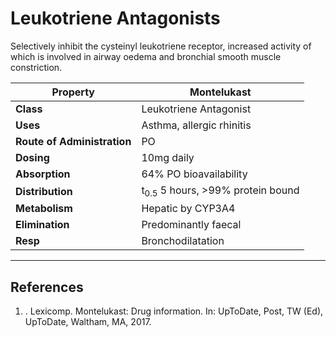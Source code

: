 # Leukotriene Antagonists


Selectively inhibit the cysteinyl leukotriene receptor, increased activity of which is involved in airway oedema and bronchial smooth muscle constriction.

|Property|Montelukast|
|--|--|
|**Class**|Leukotriene Antagonist|
|**Uses**| Asthma, allergic rhinitis|
|**Route of Administration**|PO|
|**Dosing**|10mg daily|
|**Absorption**|64% PO bioavailability|
|**Distribution**|t~0.5~ 5 hours, >99% protein bound|
|**Metabolism**|Hepatic by CYP3A4 |
|**Elimination**|Predominantly faecal|
|**Resp**|Bronchodilatation|

---
## References

1. . Lexicomp. Montelukast: Drug information. In: UpToDate, Post, TW (Ed), UpToDate, Waltham, MA, 2017.